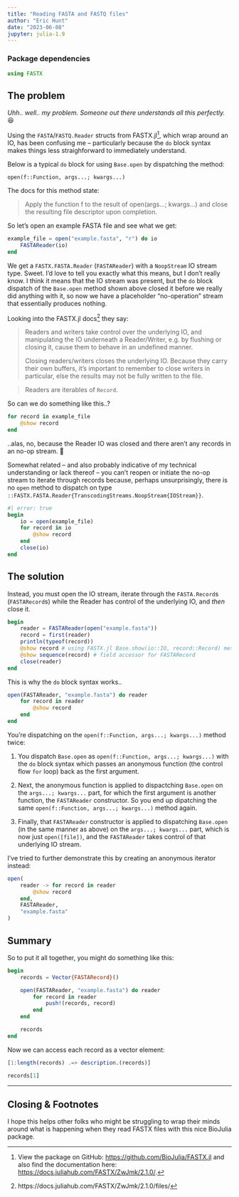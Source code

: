 ```yaml
---
title: "Reading FASTA and FASTQ files"
author: "Eric Hunt"
date: "2023-06-08"
jupyter: julia-1.9
---
```


### Package dependencies

```julia
using FASTX
```

## The problem

*Uhh.. well.. my problem. Someone out there understands all this perfectly.* 😆

Using the `FASTA`/`FASTQ.Reader` structs from FASTX.jl[^1], which wrap around an IO, has been confusing me -- particularly because the `do` block syntax makes things less straighforward to immediately understand.

Below is a typical `do` block for using `Base.open` by dispatching the method:

```
open(f::Function, args...; kwargs...)
```

The docs for this method state:

>Apply the function f to the result of open(args...; kwargs...) and close the resulting file descriptor upon completion.

So let's open an example FASTA file and see what we get:

```julia
example_file = open("example.fasta", "r") do io
    FASTAReader(io)
end
```

We get a `FASTX.FASTA.Reader` (`FASTAReader`) with a `NoopStream` IO stream type. Sweet. I'd love to tell you exactly what this means, but I don't really know. I think it means that the IO stream was present, but the `do` block dispatch of the `Base.open` method shown above closed it before we really did anything with it, so now we have a placeholder "no-operation" stream that essentially produces nothing.

Looking into the FASTX.jl docs[^2] they say:

>Readers and writers take control over the underlying IO, and manipulating the IO underneath a Reader/Writer, e.g. by flushing or closing it, cause them to behave in an undefined manner.
>
>Closing readers/writers closes the underlying IO. Because they carry their own buffers, it's important to remember to close writers in particular, else the results may not be fully written to the file.

> Readers are iterables of `Record`.

So can we do something like this..?

```julia
for record in example_file
    @show record
end
```

..alas, no, because the Reader IO was closed and there aren't any records in an no-op stream. 🫥

Somewhat related -- and also probably indicative of my technical understanding or lack thereof -- you can't reopen or initiate the no-op stream to iterate through records because, perhaps unsurprisingly, there is no `open` method to dispatch on type `::FASTX.FASTA.Reader{TranscodingStreams.NoopStream{IOStream}}`.


```julia
#| error: true
begin
    io = open(example_file)
    for record in io
        @show record
    end
    close(io)
end
```

## The solution

Instead, you must open the IO stream, iterate through the `FASTA.Record`s (`FASTARecord`s) while the Reader has control of the underlying IO, and *then* close it.


```julia
begin
    reader = FASTAReader(open("example.fasta"))
    record = first(reader)
    println(typeof(record))
    @show record # using FASTX.jl Base.show(io::IO, record::Record) method
    @show sequence(record) # field accessor for FASTARecord
    close(reader)
end
```

This is why the `do` block syntax works..

```julia
open(FASTAReader, "example.fasta") do reader
    for record in reader
        @show record
    end
end
```

You're dispatching on the `open(f::Function, args...; kwargs...)` method twice:

1. You dispatch `Base.open` as `open(f::Function, args...; kwargs...)` with the `do` block syntax which passes an anonymous function (the control flow `for` loop) back as the first argument.

2. Next, the anonymous function is applied to dispactching `Base.open` on the `args...; kwargs...` part, for which the first argument is another function, the `FASTAReader` constructor. So you end up dipatching the same `open(f::Function, args...; kwargs...)` method again.

3. Finally, that `FASTAReader` constructor is applied to dispatching `Base.open` (in the same manner as above) on the `args...; kwargs...` part, which is now just `open([file])`, and the `FASTAReader` takes control of that underlying IO stream.

I've tried to further demonstrate this by creating an anonymous iterator instead:

```julia
open(
    reader -> for record in reader
        @show record
    end,
    FASTAReader,
    "example.fasta"
)
```

## Summary

So to put it all together, you might do something like this:

```julia
begin
    records = Vector{FASTARecord}()

    open(FASTAReader, "example.fasta") do reader
        for record in reader
            push!(records, record)
        end
    end

    records
end
```

Now we can access each record as a vector element:

```julia
[1:length(records) .=> description.(records)]
```


```julia
records[1]
```

---

## Closing & Footnotes

I hope this helps other folks who might be struggling to wrap their minds around what is happening when they read FASTX files with this nice BioJulia package.

[^1]: View the package on GitHub: [https://github.com/BioJulia/FASTX.jl](https://github.com/BioJulia/FASTX.jl) and also find the documentation here: [https://docs.juliahub.com/FASTX/ZwJmk/2.1.0/](https://docs.juliahub.com/FASTX/ZwJmk/2.1.0/).


[^2]: https://docs.juliahub.com/FASTX/ZwJmk/2.1.0/files/